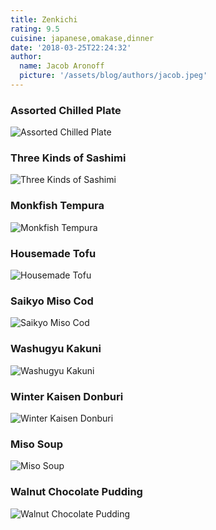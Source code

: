 ```yaml
---
title: Zenkichi
rating: 9.5
cuisine: japanese,omakase,dinner
date: '2018-03-25T22:24:32'
author:
  name: Jacob Aronoff
  picture: '/assets/blog/authors/jacob.jpeg'
---
```


### Assorted Chilled Plate
![Assorted Chilled Plate](/blog/zenkichi.jpg)
### Three Kinds of Sashimi
![Three Kinds of Sashimi](/blog/zenkichi8.jpg)
### Monkfish Tempura
![Monkfish Tempura](/blog/zenkichi7.jpg)
### Housemade Tofu
![Housemade Tofu](/blog/zenkichi6.jpg)
### Saikyo Miso Cod
![Saikyo Miso Cod](/blog/zenkichi5.jpg)
### Washugyu Kakuni
![Washugyu Kakuni](/blog/zenkichi4.jpg)
### Winter Kaisen Donburi
![Winter Kaisen Donburi](/blog/zenkichi2.jpg)
### Miso Soup
![Miso Soup](/blog/zenkichi3.jpg)
### Walnut Chocolate Pudding
![Walnut Chocolate Pudding](/blog/zenkichi1.jpg)
